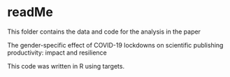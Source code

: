 # readMe

This folder contains the data and code for the analysis in the paper 

The gender-specific effect of COVID-19 lockdowns on scientific publishing productivity: impact and resilience

This code was written in R using targets.  